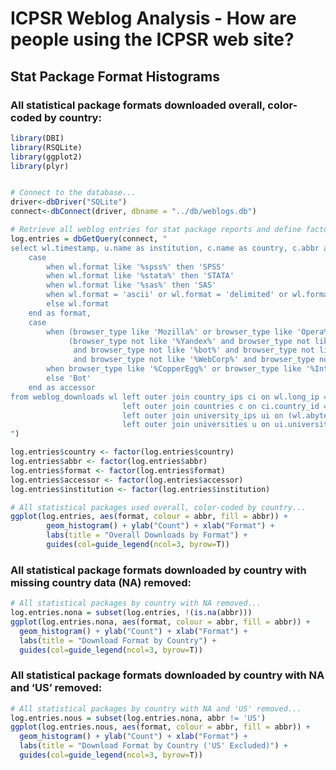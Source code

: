 ICPSR Weblog Analysis - How are people using the ICPSR web site?
========================================================

Stat Package Format Histograms
--------------------------------------------------------

### All statistical package formats downloaded overall, color-coded by country:

```r
library(DBI)
library(RSQLite)
library(ggplot2)
library(plyr)


# Connect to the database...
driver<-dbDriver("SQLite")
connect<-dbConnect(driver, dbname = "../db/weblogs.db")

# Retrieve all weblog entries for stat package reports and define factors...
log.entries = dbGetQuery(connect, "
select wl.timestamp, u.name as institution, c.name as country, c.abbr as abbr, wl.study, wl.browser_type,
    case
        when wl.format like '%spss%' then 'SPSS'
        when wl.format like '%stata%' then 'STATA'
        when wl.format like '%sas%' then 'SAS'
        when wl.format = 'ascii' or wl.format = 'delimited' or wl.format = 'other' then 'DELIMITED'
        else wl.format
    end as format,
    case
        when (browser_type like 'Mozilla%' or browser_type like 'Opera%' or browser_type like 'Safari%' or browser_type like 'Nokia%' or browser_type like 'BlackBerry%') and
             (browser_type not like '%Yandex%' and browser_type not like '%spider%' and browser_type not like '%Babya Discover%'
              and browser_type not like '%bot%' and browser_type not like '%Daumoa%' and browser_type not like '%crawler%' and browser_type not like '%LinkCheck%'
              and browser_type not like '%WebCorp%' and browser_type not like '%Yahoo! Slurp%' and browser_type not like '%Genieo%') then 'Human'
        when browser_type like '%CopperEgg%' or browser_type like '%InterMapper%' then 'ICPSR-Bot'
        else 'Bot'
    end as accessor
from weblog_downloads wl left outer join country_ips ci on wl.long_ip = ci.long_ip
                         left outer join countries c on ci.country_id = c.id
                         left outer join university_ips ui on (wl.abyte = ui.abyte and wl.bbyte = ui.bbyte and wl.cbyte = ui.cbyte and wl.dbyte >= ui.dbyte1 and wl.dbyte <= ui.dbyte2)
                         left outer join universities u on ui.university_id = u.id
")

log.entries$country <- factor(log.entries$country)
log.entries$abbr <- factor(log.entries$abbr)
log.entries$format <- factor(log.entries$format)
log.entries$accessor <- factor(log.entries$accessor)
log.entries$institution <- factor(log.entries$institution)

# All statistical packages used overall, color-coded by country...
ggplot(log.entries, aes(format, colour = abbr, fill = abbr)) +
        geom_histogram() + ylab("Count") + xlab("Format") +
        labs(title = "Overall Downloads by Format") + 
        guides(col=guide_legend(ncol=3, byrow=T))
```

### All statistical package formats downloaded by country with missing country data (NA) removed:

```r
# All statistical packages by country with NA removed...
log.entries.nona = subset(log.entries, !(is.na(abbr)))
ggplot(log.entries.nona, aes(format, colour = abbr, fill = abbr)) +
  geom_histogram() + ylab("Count") + xlab("Format") +
  labs(title = "Download Format by Country") + 
  guides(col=guide_legend(ncol=3, byrow=T))
```

### All statistical package formats downloaded by country with NA and 'US' removed:

```r

# All statistical packages by country with NA and 'US' removed...
log.entries.nous = subset(log.entries.nona, abbr != 'US')
ggplot(log.entries.nous, aes(format, colour = abbr, fill = abbr)) +
  geom_histogram() + ylab("Count") + xlab("Format") +
  labs(title = "Download Format by Country ('US' Excluded)") + 
  guides(col=guide_legend(ncol=3, byrow=T))
```
